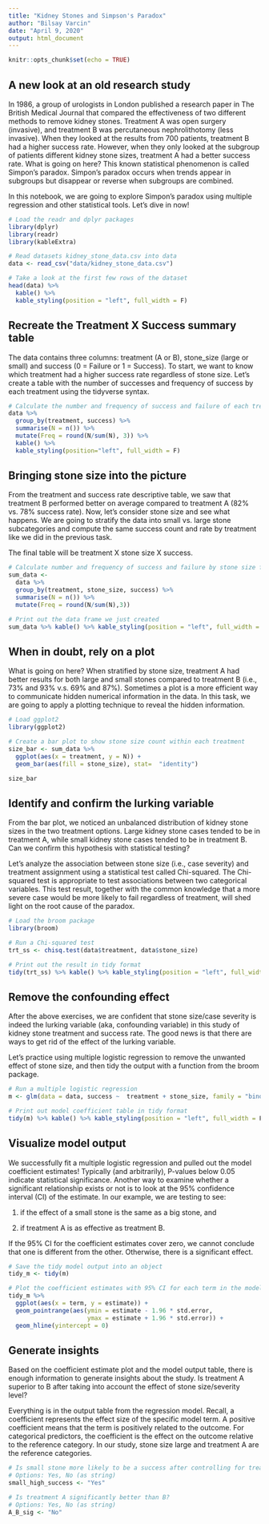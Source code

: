 ```yaml
---
title: "Kidney Stones and Simpson's Paradox"
author: "Bilsay Varcin"
date: "April 9, 2020"
output: html_document
---
```


```r
knitr::opts_chunk$set(echo = TRUE)
```

## A new look at an old research study
In 1986, a group of urologists in London published a research paper in The British Medical Journal that compared the effectiveness of two different methods to remove kidney stones. Treatment A was open surgery (invasive), and treatment B was percutaneous nephrolithotomy (less invasive). When they looked at the results from 700 patients, treatment B had a higher success rate. However, when they only looked at the subgroup of patients different kidney stone sizes, treatment A had a better success rate. What is going on here? This known statistical phenomenon is called Simpon's paradox. Simpon's paradox occurs when trends appear in subgroups but disappear or reverse when subgroups are combined.

In this notebook, we are going to explore Simpon's paradox using multiple regression and other statistical tools. Let's dive in now!

```r

# Load the readr and dplyr packages
library(dplyr)
library(readr)
library(kableExtra)

# Read datasets kidney_stone_data.csv into data
data <- read_csv("data/kidney_stone_data.csv")

# Take a look at the first few rows of the dataset
head(data) %>%
  kable() %>%
  kable_styling(position = "left", full_width = F) 

```


## Recreate the Treatment X Success summary table
The data contains three columns: treatment (A or B), stone_size (large or small) and success (0 = Failure or 1 = Success). To start, we want to know which treatment had a higher success rate regardless of stone size. Let's create a table with the number of successes and frequency of success by each treatment using the tidyverse syntax.


```r
# Calculate the number and frequency of success and failure of each treatment 
data %>% 
  group_by(treatment, success) %>%
  summarise(N = n()) %>% 
  mutate(Freq = round(N/sum(N), 3)) %>%
  kable() %>%
  kable_styling(position="left", full_width = F)

```


## Bringing stone size into the picture
From the treatment and success rate descriptive table, we saw that treatment B performed better on average compared to treatment A (82% vs. 78% success rate). Now, let's consider stone size and see what happens. We are going to stratify the data into small vs. large stone subcategories and compute the same success count and rate by treatment like we did in the previous task.

The final table will be treatment X stone size X success.

```r

# Calculate number and frequency of success and failure by stone size for each treatment
sum_data <- 
  data %>% 
  group_by(treatment, stone_size, success) %>%
  summarise(N = n()) %>%
  mutate(Freq = round(N/sum(N),3))

# Print out the data frame we just created
sum_data %>% kable() %>% kable_styling(position = "left", full_width = F)

```


## When in doubt, rely on a plot
What is going on here? When stratified by stone size, treatment A had better results for both large and small stones compared to treatment B (i.e., 73% and 93% v.s. 69% and 87%). Sometimes a plot is a more efficient way to communicate hidden numerical information in the data. In this task, we are going to apply a plotting technique to reveal the hidden information.

```r

# Load ggplot2
library(ggplot2)

# Create a bar plot to show stone size count within each treatment
size_bar <- sum_data %>%
  ggplot(aes(x = treatment, y = N)) + 
  geom_bar(aes(fill = stone_size), stat=  "identity") 

size_bar
```


## Identify and confirm the lurking variable
From the bar plot, we noticed an unbalanced distribution of kidney stone sizes in the two treatment options. Large kidney stone cases tended to be in treatment A, while small kidney stone cases tended to be in treatment B. Can we confirm this hypothesis with statistical testing?

Let's analyze the association between stone size (i.e., case severity) and treatment assignment using a statistical test called Chi-squared. The Chi-squared test is appropriate to test associations between two categorical variables. This test result, together with the common knowledge that a more severe case would be more likely to fail regardless of treatment, will shed light on the root cause of the paradox.

```r

# Load the broom package 
library(broom)

# Run a Chi-squared test
trt_ss <- chisq.test(data$treatment, data$stone_size)

# Print out the result in tidy format 
tidy(trt_ss) %>% kable() %>% kable_styling(position = "left", full_width = F)

```


## Remove the confounding effect
After the above exercises, we are confident that stone size/case severity is indeed the lurking variable (aka, confounding variable) in this study of kidney stone treatment and success rate. The good news is that there are ways to get rid of the effect of the lurking variable.

Let's practice using multiple logistic regression to remove the unwanted effect of stone size, and then tidy the output with a function from the broom package.

```r
# Run a multiple logistic regression
m <- glm(data = data, success ~  treatment + stone_size, family = "binomial")

# Print out model coefficient table in tidy format
tidy(m) %>% kable() %>% kable_styling(position = "left", full_width = F)

```


## Visualize model output
We successfully fit a multiple logistic regression and pulled out the model coefficient estimates! Typically (and arbitrarily), P-values below 0.05 indicate statistical significance. Another way to examine whether a significant relationship exists or not is to look at the 95% confidence interval (CI) of the estimate. In our example, we are testing to see:

1. if the effect of a small stone is the same as a big stone, and

2. if treatment A is as effective as treatment B.

If the 95% CI for the coefficient estimates cover zero, we cannot conclude that one is different from the other. Otherwise, there is a significant effect.


```r

# Save the tidy model output into an object
tidy_m <- tidy(m)

# Plot the coefficient estimates with 95% CI for each term in the model
tidy_m %>%
  ggplot(aes(x = term, y = estimate)) + 
  geom_pointrange(aes(ymin = estimate - 1.96 * std.error, 
                      ymax = estimate + 1.96 * std.error)) +
  geom_hline(yintercept = 0)


```


## Generate insights
Based on the coefficient estimate plot and the model output table, there is enough information to generate insights about the study. Is treatment A superior to B after taking into account the effect of stone size/severity level?

Everything is in the output table from the regression model. Recall, a coefficient represents the effect size of the specific model term. A positive coefficient means that the term is positively related to the outcome. For categorical predictors, the coefficient is the effect on the outcome relative to the reference category. In our study, stone size large and treatment A are the reference categories.

```r

# Is small stone more likely to be a success after controlling for treatment option effect?
# Options: Yes, No (as string)
small_high_success <- "Yes"

# Is treatment A significantly better than B?
# Options: Yes, No (as string)
A_B_sig <- "No"

```

